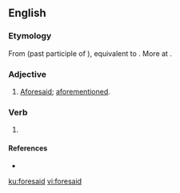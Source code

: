 ==English==

===Etymology===
From {{etyl|enm|en}} {{term|foresaid|lang=enm}} (past participle of {{term|foresayen|lang=enm}}), equivalent to {{prefix|fore|said|lang=en}}. More at {{l/en|foresay}}.

===Adjective===
{{en-adj|-}}
# {{context|rare|lang=en}} [[aforesaid|Aforesaid]]; [[aforementioned]].

===Verb===
{{head|en|verb form}}

# {{en-past of|foresay|lang=en}}

====References====
* {{R:OED2}}

[[ku:foresaid]]
[[vi:foresaid]]